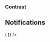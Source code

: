 
<PageTitle src="components/Form/Checkbox" title="CheckboxGroup" />
<Subtitle />
<Description />
<Primary />
<ArgsTable story={PRIMARY_STORY} />
<Stories />

### Contrast

<Canvas contrast>
  <ThemeWrapper>
    <FormComponentDemo initialValue={['one']} property="values" type="checkbox">
      <CheckboxGroup contrast checkboxes={checkboxes} legend="Super fantastic label" values={['one']} />
    </FormComponentDemo>
  </ThemeWrapper>
</Canvas>

## Notifications

<Canvas>
  <Looper
    list={['success', 'danger', 'warning', 'primary', 'neutral']}
    render={level => (
      <Rhythm grouped mb={4}>
        <FormComponentDemo initialValue={['one']} property="values" type="checkbox">
          <NotifiedCheckboxGroup
            checkboxes={checkboxes}
            layout="inline"
            legend="Super fantastic legend"
            level={level}
            notification={`This is an example ${level} notification.`}
            onChange={action('changed')}
            values={['one']}
          />
        </FormComponentDemo>
      </Rhythm>
    )}
  />
</Canvas>
